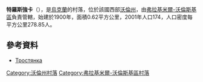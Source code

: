 {{coord|50|52|29|N|24|11|32|E|scale:30000|display=title}}

'''特羅斯強卡'''（{{lang-uk|Тростянка}}），是[[烏克蘭|烏克蘭]]的村落，位於該國西部[[沃倫州|沃倫州]]，由[[弗拉基米爾-沃倫斯基區|弗拉基米爾-沃倫斯基區]]負責管轄，始建於1900年，面積0.62平方公里，2001年人口174，人口密度每平方公里278.85人。

==參考資料==
*[http://w1.c1.rada.gov.ua/pls/z7503/A005?rdat1=10.11.2015&rf7571=4666 Тростянка] {{Wayback|url=http://w1.c1.rada.gov.ua/pls/z7503/A005?rdat1=10.11.2015&rf7571=4666 |date=20151117032924 }}

[[Category:沃倫州村落|Category:沃倫州村落]]
[[Category:弗拉基米爾-沃倫斯基區村落|Category:弗拉基米爾-沃倫斯基區村落]]


{{Volyn-geo-stub}}